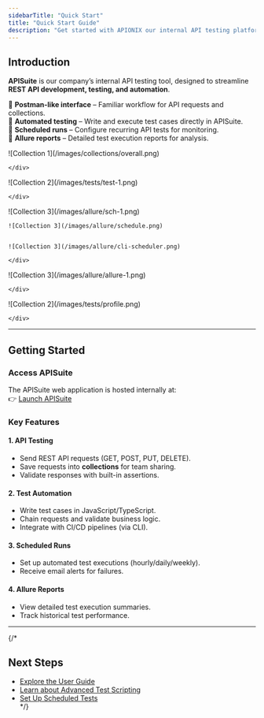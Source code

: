 ```yaml
---
sidebarTitle: "Quick Start"
title: "Quick Start Guide"
description: "Get started with APIONIX our internal API testing platform for REST APIs, featuring automated testing, scheduling, and Allure reports."
---
```


## Introduction

**APISuite** is our company’s internal API testing tool, designed to streamline **REST API development, testing, and automation**.

🔹 **Postman-like interface** – Familiar workflow for API requests and collections.\
🔹 **Automated testing** – Write and execute test cases directly in APISuite.\
🔹 **Scheduled runs** – Configure recurring API tests for monitoring.\
🔹 **Allure reports** – Detailed test execution reports for analysis.

<Tabs>
  <Tab title="Overall">
    <div className="image-slide">
    ![Collection 1](/images/collections/overall.png)

    </div>
  </Tab>
  <Tab title="Test Scripts">
    <div className="image-slide">
    ![Collection 2](/images/tests/test-1.png)

    </div>
  </Tab>
  <Tab title="Schedule Jobs">
    <div className="image-slide">
    ![Collection 3](/images/allure/sch-1.png)

    
    ![Collection 3](/images/allure/schedule.png)

    
    ![Collection 3](/images/allure/cli-scheduler.png)

    </div>
  </Tab>
  <Tab title="Allure Results">
    <div className="image-slide">
    ![Collection 3](/images/allure/allure-1.png)

    </div>
  </Tab>
  <Tab title="Profile & Wrokspaces,Tokens">
    <div className="image-slide">
    ![Collection 2](/images/tests/profile.png)

    </div>
  </Tab>
</Tabs>

---

## Getting Started

### Access APISuite

The APISuite web application is hosted internally at:\
👉 [Launch APISuite](http://172.16.111.83:3333)

### Key Features

#### 1. **API Testing**

- Send REST API requests (GET, POST, PUT, DELETE).
- Save requests into **collections** for team sharing.
- Validate responses with built-in assertions.

#### 2. **Test Automation**

- Write test cases in JavaScript/TypeScript.
- Chain requests and validate business logic.
- Integrate with CI/CD pipelines (via CLI).

#### 3. **Scheduled Runs**

- Set up automated test executions (hourly/daily/weekly).
- Receive email alerts for failures.

#### 4. **Allure Reports**

- View detailed test execution summaries.
- Track historical test performance.

---

{/*
## Next Steps  
- [Explore the User Guide](/documentation/user-guide)  
- [Learn about Advanced Test Scripting](/documentation/automation)  
- [Set Up Scheduled Tests](/documentation/scheduler)  
*/}